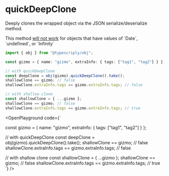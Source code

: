 
# quickDeepClone

Deeply clones the wrapped object via the JSON serialize/deserialize method.

<Callout type="warning">
  This method <ins>will not work</ins> for objects that have values of `Date`,
  `undefined`, or `Infinity`
</Callout>

```ts copy
import { obj } from "@typescriply/obj";

const gizmo = { name: "gizmo", extraInfo: { tags: ["tag1", "tag2"] } };

// with quickDeepClone
const deepClone = obj(gizmo).quickDeepClone().take();
shallowClone == gizmo; // false
shallowClone.extraInfo.tags == gizmo.extraInfo.tags; // false

// with shallow clone
const shallowClone = { ...gizmo };
shallowClone == gizmo; // false
shallowClone.extraInfo.tags == gizmo.extraInfo.tags; // true
```

<OpenPlayground code={`

const gizmo = { name: "gizmo", extraInfo: { tags: ["tag1", "tag2"] } };

// with quickDeepClone
const deepClone = obj(gizmo).quickDeepClone().take();
shallowClone == gizmo; // false
shallowClone.extraInfo.tags == gizmo.extraInfo.tags; // false

// with shallow clone
const shallowClone = { ...gizmo };
shallowClone == gizmo; // false
shallowClone.extraInfo.tags == gizmo.extraInfo.tags; // true
`} />
